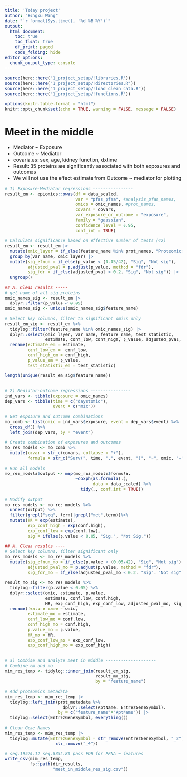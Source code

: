 ```yaml
---
title: 'Today project'
author: "Hongxu Wang"
date: "`r format(Sys.time(), '%d %B %Y')`"
output:
  html_document:
    toc: true
    toc_float: true
    df_print: paged
    code_folding: hide
editor_options: 
  chunk_output_type: console
---
```

<style type="text/css">
body{
font-size: 12pt;
}
</style>

```r
source(here::here("1_project_setup/!libraries.R"))
source(here::here("1_project_setup/!directories.R"))
source(here::here("1_project_setup/!load_clean_data.R"))
source(here::here("1_project_setup/!functions.R"))

options(knitr.table.format = "html")
knitr::opts_chunk$set(echo = TRUE, warning = FALSE, message = FALSE)
```

# Meet in the middle
* Mediator ~ Exposure
* Outcome ~ Mediator
* covariates: sex, age, kidney function, dxtime
* Result: 35 proteins are significantly associated with both exposures and outcomes
* We will not use the effect estimate from Outcome ~ mediator for plotting
```r
# 1) Exposure-Mediator regressions ----------------
result_em <- epiomics::owas(df = data_scaled, 
                            var = "pfas_pfna", #analysis_pfas_names,
                            omics = omic_names, #prot_names,
                            covars = covars,
                            var_exposure_or_outcome = "exposure",
                            family = "gaussian",
                            confidence_level = 0.95, 
                            conf_int = TRUE)

# Calculate significance based on effective number of tests (42)
result_em <- result_em |> 
  mutate(omic_layer = if_else(feature_name %in% prot_names, "Proteomics", "Metabolomics")) |> 
  group_by(var_name, omic_layer) |>
  mutate(sig_efnum = if_else(p_value < (0.05/42), "Sig", "Not sig"), 
         adjusted_pval = p.adjust(p_value, method = "fdr"),
         sig_fdr = if_else(adjusted_pval < 0.2, "Sig", "Not sig")) |> 
  ungroup()

## A. Clean results -----
# get name of all sig proteins
omic_names_sig <- result_em |> 
  dplyr::filter(p_value < 0.05)
omic_names_sig <- unique(omic_names_sig$feature_name)

# Select key columns, filter to significant omics only
result_em_sig <- result_em %>% 
  tidylog::filter(feature_name %in% omic_names_sig) |> 
  dplyr::select(omic_layer, var_name, feature_name, test_statistic,
                estimate, conf_low, conf_high, p_value, adjusted_pval, sig_efnum, sig_fdr) |> 
  rename(estimate_em = estimate, 
         conf_low_em =  conf_low, 
         conf_high_em = conf_high,
         p_value_em = p_value, 
         test_statistic_em = test_statistic) 

length(unique(result_em_sig$feature_name))


# 2) Mediator-outcome regressions ----------------
ind_vars <- tibble(exposure = omic_names)
dep_vars <- tibble(time = c("daystomic"), 
                   event = c("mic"))

# Get exposure and outcome combinations
mo_comb <- list(omic = ind_vars$exposure, event = dep_vars$event) %>%
  cross_df() %>% 
  left_join(dep_vars, by = "event")

# Create combination of exposures and outcomes
mo_res_models <- mo_comb %>%
  mutate(covar = str_c(covars, collapse = "+"),
         formula = str_c("Surv(", time, ",", event, ")", "~", omic, "+", covar))

# Run all models
mo_res_models$output <- map(mo_res_models$formula,
                            ~coxph(as.formula(.),
                                   data = data_scaled) %>%
                              tidy(., conf.int = TRUE))

# Modify output
mo_res_models <- mo_res_models %>%
  unnest(output) %>%
  filter(grepl("seq", term)|grepl("met",term))%>%
  mutate(HR = exp(estimate),
         exp_conf_high = exp(conf.high),
         exp_conf_low = exp(conf.low),
         sig = ifelse(p.value < 0.05, "Sig.", "Not Sig.")) 

## A. Clean results ----
# Select key columns, filter significant only
mo_res_models <- mo_res_models %>% 
  mutate(sig_efnum_mo = if_else(p.value < (0.05/42), "Sig", "Not sig"),
         adjusted_pval_mo = p.adjust(p.value, method = "fdr"),
         sig_fdr_mo = if_else(adjusted_pval_mo < 0.2, "Sig", "Not sig")) 

result_mo_sig <- mo_res_models %>%
  tidylog::filter(p.value < 0.05) %>%
  dplyr::select(omic, estimate, p.value, 
                estimate, conf.low, conf.high,
                HR, exp_conf_high, exp_conf_low, adjusted_pval_mo, sig_fdr_mo, sig_efnum_mo) |> 
  rename(feature_name = omic, 
         estimate_mo = estimate, 
         conf_low_mo = conf.low, 
         conf_high_mo = conf.high, 
         p.value_mo = p.value,
         HR_mo = HR,
         exp_conf_low_mo = exp_conf_low,
         exp_conf_high_mo = exp_conf_high)


# 3) Combine and analyze meet in middle --------------------
# Combine em and mo
mim_res_temp <- tidylog::inner_join(result_em_sig, 
                                    result_mo_sig, 
                                    by = "feature_name")

# Add proteomics metadata
mim_res_temp <- mim_res_temp |> 
  tidylog::left_join(prot_metadata %>% 
                       dplyr::select(AptName, EntrezGeneSymbol),
                     by = c("feature_name"="AptName")) |> 
  tidylog::select(EntrezGeneSymbol, everything())

# Clean Gene Names
mim_res_temp <- mim_res_temp |>
  tidylog::mutate(EntrezGeneSymbol = str_remove(EntrezGeneSymbol, "_2") |>
                    str_remove("_4"))

# seq.19570.12 seq.8355.80 pass FDR for PFNA ~ features
write_csv(mim_res_temp, 
          fs::path(dir_results, 
                   "meet_in_middle_res_sig.csv")) 
```

